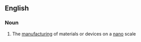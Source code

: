 ==English==

===Noun===
{{wikipedia}}
{{en-noun|-}}

# The [[manufacturing]] of materials or devices on a [[nano]] scale